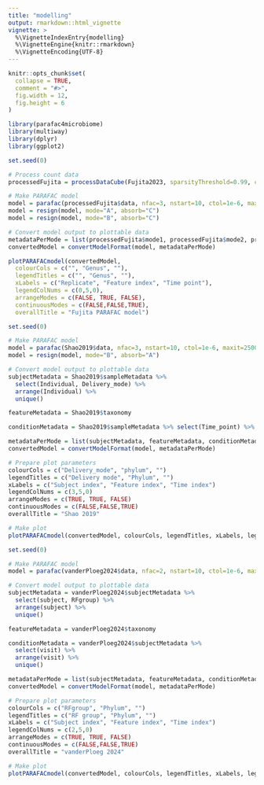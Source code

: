 ```yaml
---
title: "modelling"
output: rmarkdown::html_vignette
vignette: >
  %\VignetteIndexEntry{modelling}
  %\VignetteEngine{knitr::rmarkdown}
  %\VignetteEncoding{UTF-8}
---
```


```r
knitr::opts_chunk$set(
  collapse = TRUE,
  comment = "#>",
  fig.width = 12,
  fig.height = 6
)
```

```r
library(parafac4microbiome)
library(multiway)
library(dplyr)
library(ggplot2)
```

```r
set.seed(0)

# Process count data
processedFujita = processDataCube(Fujita2023, sparsityThreshold=0.99, centerMode=1, scaleMode=2)

# Make PARAFAC model
model = parafac(processedFujita$data, nfac=3, nstart=10, ctol=1e-6, maxit=2500, verbose=FALSE)
model = resign(model, mode="A", absorb="C")
model = resign(model, mode="B", absorb="C")

# Convert model output to plottable data
metadataPerMode = list(processedFujita$mode1, processedFujita$mode2, processedFujita$mode3)
convertedModel = convertModelFormat(model, metadataPerMode)

plotPARAFACmodel(convertedModel,
  colourCols = c("", "Genus", ""),
  legendTitles = c("", "Genus", ""),
  xLabels = c("Replicate", "Feature index", "Time point"),
  legendColNums = c(0,5,0),
  arrangeModes = c(FALSE, TRUE, FALSE),
  continuousModes = c(FALSE,FALSE,TRUE),
  overallTitle = "Fujita PARAFAC model")
```

```r
set.seed(0)

# Make PARAFAC model
model = parafac(Shao2019$data, nfac=3, nstart=10, ctol=1e-6, maxit=2500, verbose=FALSE)
model = resign(model, mode="B", absorb="A")

# Convert model output to plottable data
subjectMetadata = Shao2019$sampleMetadata %>% 
  select(Individual, Delivery_mode) %>%
  arrange(Individual) %>%
  unique()

featureMetadata = Shao2019$taxonomy

conditionMetadata = Shao2019$sampleMetadata %>% select(Time_point) %>% unique()

metadataPerMode = list(subjectMetadata, featureMetadata, conditionMetadata)
convertedModel = convertModelFormat(model, metadataPerMode)

# Prepare plot parameters
colourCols = c("Delivery_mode", "phylum", "")
legendTitles = c("Delivery mode", "Phylum", "")
xLabels = c("Subject index", "Feature index", "Time index")
legendColNums = c(3,5,0)
arrangeModes = c(TRUE, TRUE, FALSE)
continuousModes = c(FALSE,FALSE,TRUE)
overallTitle = "Shao 2019"

# Make plot
plotPARAFACmodel(convertedModel, colourCols, legendTitles, xLabels, legendColNums, arrangeModes, continuousModes, overallTitle)
```


```r
set.seed(0)

# Make PARAFAC model
model = parafac(vanderPloeg2024$data, nfac=2, nstart=10, ctol=1e-6, maxit=2500, verbose=FALSE)

# Convert model output to plottable data
subjectMetadata = vanderPloeg2024$subjectMetadata %>% 
  select(subject, RFgroup) %>% 
  arrange(subject) %>%
  unique()

featureMetadata = vanderPloeg2024$taxonomy

conditionMetadata = vanderPloeg2024$subjectMetadata %>%
  select(visit) %>%
  arrange(visit) %>%
  unique()

metadataPerMode = list(subjectMetadata, featureMetadata, conditionMetadata)
convertedModel = convertModelFormat(model, metadataPerMode)

# Prepare plot parameters
colourCols = c("RFgroup", "Phylum", "")
legendTitles = c("RF group", "Phylum", "")
xLabels = c("Subject index", "Feature index", "Time index")
legendColNums = c(2,5,0)
arrangeModes = c(TRUE, TRUE, FALSE)
continuousModes = c(FALSE,FALSE,TRUE)
overallTitle = "vanderPloeg 2024"

# Make plot
plotPARAFACmodel(convertedModel, colourCols, legendTitles, xLabels, legendColNums, arrangeModes, continuousModes, overallTitle)
```
